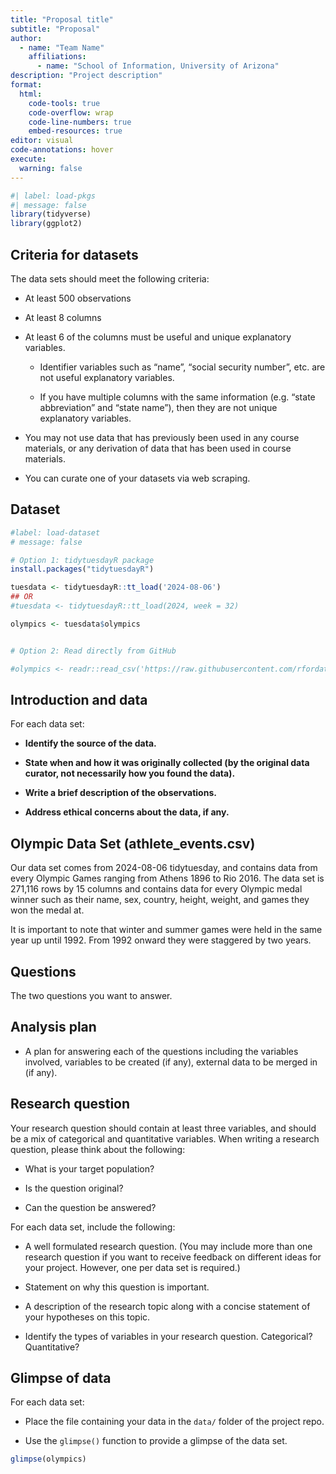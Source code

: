 ```yaml
---
title: "Proposal title"
subtitle: "Proposal"
author: 
  - name: "Team Name"
    affiliations:
      - name: "School of Information, University of Arizona"
description: "Project description"
format:
  html:
    code-tools: true
    code-overflow: wrap
    code-line-numbers: true
    embed-resources: true
editor: visual
code-annotations: hover
execute:
  warning: false
---
```


```r
#| label: load-pkgs
#| message: false
library(tidyverse)
library(ggplot2)
```

## **Criteria for datasets**

The data sets should meet the following criteria:

-   At least 500 observations

-   At least 8 columns

-   At least 6 of the columns must be useful and unique explanatory variables.

    -   Identifier variables such as “name”, “social security number”, etc. are not useful explanatory variables.

    -   If you have multiple columns with the same information (e.g. “state abbreviation” and “state name”), then they are not unique explanatory variables.

-   You may not use data that has previously been used in any course materials, or any derivation of data that has been used in course materials.

-   You can curate one of your datasets via web scraping.

## Dataset

```r
#label: load-dataset
# message: false

# Option 1: tidytuesdayR package 
install.packages("tidytuesdayR")

tuesdata <- tidytuesdayR::tt_load('2024-08-06')
## OR
#tuesdata <- tidytuesdayR::tt_load(2024, week = 32)

olympics <- tuesdata$olympics


# Option 2: Read directly from GitHub

#olympics <- readr::read_csv('https://raw.githubusercontent.com/rfordatascience/tidytuesday/master/data/2024/2024-08-06/olympics.csv')

```

## **Introduction and data**

For each data set:

-   **Identify the source of the data.**

-   **State when and how it was originally collected (by the original data curator, not necessarily how you found the data).**

-   **Write a brief description of the observations.**

-   **Address ethical concerns about the data, if any.**

## Olympic Data Set (athlete_events.csv)

Our data set comes from 2024-08-06 tidytuesday, and contains data from every Olympic Games ranging from Athens 1896 to Rio 2016. The data set is 271,116 rows by 15 columns and contains data for every Olympic medal winner such as their name, sex, country, height, weight, and games they won the medal at.

It is important to note that winter and summer games were held in the same year up until 1992. From 1992 onward they were staggered by two years.

## Questions

The two questions you want to answer.

## Analysis plan

-   A plan for answering each of the questions including the variables involved, variables to be created (if any), external data to be merged in (if any).

## **Research question**

Your research question should contain at least three variables, and should be a mix of categorical and quantitative variables. When writing a research question, please think about the following:

-   What is your target population?

-   Is the question original?

-   Can the question be answered?

For each data set, include the following:

-   A well formulated research question. (You may include more than one research question if you want to receive feedback on different ideas for your project. However, one per data set is required.)

-   Statement on why this question is important.

-   A description of the research topic along with a concise statement of your hypotheses on this topic.

-   Identify the types of variables in your research question. Categorical? Quantitative?

## **Glimpse of data**

For each data set:

-   Place the file containing your data in the `data/` folder of the project repo.

-   Use the `glimpse()` function to provide a glimpse of the data set.

```r
glimpse(olympics)
```
